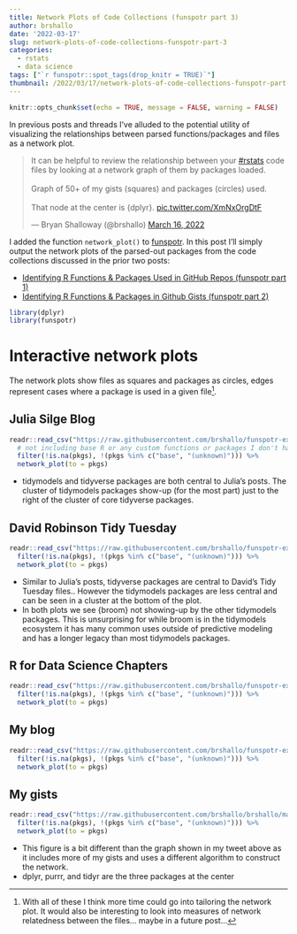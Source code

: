 ```yaml
---
title: Network Plots of Code Collections (funspotr part 3)
author: brshallo
date: '2022-03-17'
slug: network-plots-of-code-collections-funspotr-part-3
categories:
  - rstats
  - data science
tags: ["`r funspotr::spot_tags(drop_knitr = TRUE)`"]
thumbnail: /2022/03/17/network-plots-of-code-collections-funspotr-part-3/images/network-plot-code.png
---
```


```r
knitr::opts_chunk$set(echo = TRUE, message = FALSE, warning = FALSE)
```

In previous posts and threads I've alluded to the potential utility of visualizing the relationships between parsed functions/packages and files as a network plot. 

<blockquote class="twitter-tweet"><p lang="en" dir="ltr">It can be helpful to review the relationship between your <a href="https://twitter.com/hashtag/rstats?src=hash&amp;ref_src=twsrc%5Etfw">#rstats</a> code files by looking at a network graph of them by packages loaded.<br><br>Graph of 50+ of my gists (squares) and packages (circles) used.<br><br>That node at the center is {dplyr}. <a href="https://t.co/XmNxOrgDtF">pic.twitter.com/XmNxOrgDtF</a></p>&mdash; Bryan Shalloway (@brshallo) <a href="https://twitter.com/brshallo/status/1503905135692374018?ref_src=twsrc%5Etfw">March 16, 2022</a></blockquote> <script async src="https://platform.twitter.com/widgets.js" charset="utf-8"></script>

I added the function `network_plot()` to [funspotr](https://github.com/brshallo/funspotr). In this post I'll simply output the network plots of the parsed-out packages from the code collections discussed in the prior two posts:

- [Identifying R Functions & Packages Used in GitHub Repos (funspotr part 1)](https://www.bryanshalloway.com/2022/01/18/identifying-r-functions-packages-used-in-github-repos/) 
- [Identifying R Functions & Packages in Github Gists (funspotr part 2)](https://www.bryanshalloway.com/2022/02/07/identifying-r-functions-packages-in-your-github-gists/)

```r
library(dplyr)
library(funspotr)
```

# Interactive network plots

The network plots show files as squares and packages as circles, edges represent cases where a package is used in a given file^[With all of these I think more time could go into tailoring the network plot. It would also be interesting to look into measures of network relatedness between the files... maybe in a future post...].

## Julia Silge Blog

```r
readr::read_csv("https://raw.githubusercontent.com/brshallo/funspotr-examples/main/data/funs/jsilge-blog-funs-20220114.csv") %>% 
  # not including base R or any custom functions or packages I don't have installed
  filter(!is.na(pkgs), !(pkgs %in% c("base", "(unknown)"))) %>% 
  network_plot(to = pkgs)
```

* tidymodels and tidyverse packages are both central to Julia's posts. The cluster of tidymodels packages show-up (for the most part) just to the right of the cluster of core tidyverse packages.

## David Robinson Tidy Tuesday

```r
readr::read_csv("https://raw.githubusercontent.com/brshallo/funspotr-examples/main/data/funs/drob-tidy-tuesdays-funs-20220114.csv") %>% 
  filter(!is.na(pkgs), !(pkgs %in% c("base", "(unknown)"))) %>% 
  network_plot(to = pkgs)
```

* Similar to Julia's posts, tidyverse packages are central to David's Tidy Tuesday files.. However the tidymodels packages are less central and can be seen in a cluster at the bottom of the plot.
* In both plots we see {broom} not showing-up by the other tidymodels packages. This is unsurprising for while broom is in the tidymodels ecosystem it has many common uses outside of predictive modeling and has a longer legacy than most tidymodels packages.

## R for Data Science Chapters

```r
readr::read_csv("https://raw.githubusercontent.com/brshallo/funspotr-examples/main/data/funs/r4ds-chapter-files-funs-20220117.csv") %>% 
  filter(!is.na(pkgs), !(pkgs %in% c("base", "(unknown)"))) %>% 
  network_plot(to = pkgs)
```

## My blog

```r
readr::read_csv("https://raw.githubusercontent.com/brshallo/funspotr-examples/main/data/funs/brshallo-blog-funs-20220114.csv") %>% 
  filter(!is.na(pkgs), !(pkgs %in% c("base", "(unknown)"))) %>% 
  network_plot(to = pkgs)
```

## My gists

```r
readr::read_csv("https://raw.githubusercontent.com/brshallo/brshallo/master/content/post/2022-02-07-identifying-r-functions-packages-in-your-github-gists/data/brshallo-gists-20220314.csv") %>% 
  filter(!is.na(pkgs), !(pkgs %in% c("base", "(unknown)"))) %>% 
  network_plot(to = pkgs)
```

* This figure is a bit different than the graph shown in my tweet above as it includes more of my gists and uses a different algorithm to construct the network.
* dplyr, purrr, and tidyr are the three packages at the center